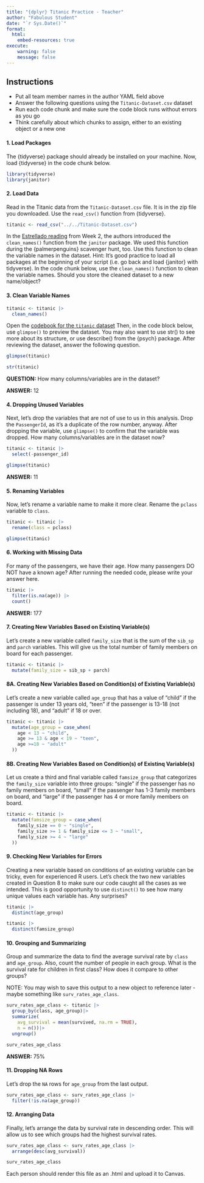 ```yaml
---
title: "{dplyr} Titanic Practice - Teacher"
author: "Fabulous Student"
date: "`r Sys.Date()`"
format:
  html:
    embed-resources: true
execute:
    warning: false
    message: false
---
```


## Instructions

- Put all team member names in the author YAML field above
- Answer the following questions using the `Titanic-Dataset.csv` dataset
- Run each code chunk and make sure the code block runs without errors as you go
- Think carefully about which chunks to assign, either to an existing object or a new one

#### 1. Load Packages
The {tidyverse} package should already be installed on your machine. Now, load {tidyverse} in the code chunk below.

```r
library(tidyverse)
library(janitor)
```

#### 2. Load Data
Read in the Titanic data from the `Titanic-Dataset.csv` file. It is in the zip file you downloaded. Use the `read_csv()` function from {tidyverse}.

```r
titanic <- read_csv("../../Titanic-Dataset.csv")
```

In the [Estrellado reading](https://datascienceineducation.com/c06) from Week 2, the authors introduced the `clean_names()` function from the `janitor` package. We used this function during the {palmerpenguins} scavenger hunt, too. Use this function to clean the variable names in the dataset. Hint: It's good practice to load all packages at the beginning of your script (i.e. go back and load {janitor} with tidyverse). In the code chunk below, use the `clean_names()` function to clean the variable names. Should you store the cleaned dataset to a new name/object?

#### 3. Clean Variable Names
```r
titanic <- titanic |>
  clean_names()
```

Open the [codebook for the `titanic` dataset](https://www.kaggle.com/c/titanic/data) Then, in the
code block below, use `glimpse()` to preview the dataset. You may also want to use str() to see more about its structure, or use describe() from the {psych} package. After reviewing the dataset, answer the following question.

```r
glimpse(titanic)

str(titanic)
```

**QUESTION:** How many columns/variables are in the dataset?

**ANSWER:** 12

#### 4. Dropping Unused Variables

Next, let's drop the variables that are not of use to us in this analysis. Drop the `PassengerId`, as it's a duplicate of the row number, anyway. After dropping the variable, use `glimpse()` to confirm that the variable was dropped. How many columns/variables are in the dataset now?

```r
titanic <- titanic |> 
  select(-passenger_id)

glimpse(titanic)
```

**ANSWER:** 11

#### 5. Renaming Variables

Now, let's rename a variable name to make it more clear. Rename the `pclass` variable to `class`.

```r
titanic <- titanic |> 
  rename(class = pclass)

glimpse(titanic)
```

#### 6. Working with Missing Data

For many of the passengers, we have their age. How many passengers DO NOT have a known age? After running the needed code, please write your answer here.

```r
titanic |> 
  filter(is.na(age)) |>
  count()
```

**ANSWER:** 177

#### 7. Creating New Variables Based on Existinq Variable(s)

Let's create a new variable called `family_size` that is the sum of the `sib_sp` and `parch` variables. This will give us the total number of family members on board for each passenger.

```r
titanic <- titanic |>
  mutate(family_size = sib_sp + parch)
```

#### 8A. Creating New Variables Based on Condition(s) of Existinq Variable(s)

Let's create a new variable called `age_group` that has a value of "child" if the passenger is under 13 years old, "teen" if the passenger is 13-18 (not including 18), and "adult" if 18 or over. 

```r
titanic <- titanic |> 
  mutate(age_group = case_when(
    age < 13 ~ "child",
    age >= 13 & age < 19 ~ "teen",
    age >=18 ~ "adult"
  ))
```


#### 8B. Creating New Variables Based on Condition(s) of Existinq Variable(s)

Let us create a third and final variable called `famsize_group` that categorizes the `family_size` variable into three groups: "single" if the passenger has no family members on board, "small" if the passenger has 1-3 family members on board, and "large" if the passenger has 4 or more family members on board.

```r
titanic <- titanic |> 
  mutate(famsize_group = case_when(
    family_size == 0 ~ "single",
    family_size >= 1 & family_size <= 3 ~ "small",
    family_size >= 4 ~ "large"
  ))
```

#### 9. Checking New Variables for Errors

Creating a new variable based on conditions of an existing variable can be tricky, even for experienced R users. Let's check the two new variables created in Question 8 to make sure our code caught all the cases as we intended. This is good opportunity to use `distinct()` to see how many unique values each variable has. Any surprises?

```r
titanic |>
  distinct(age_group)

titanic |>
  distinct(famsize_group)
```

#### 10. Grouping and Summarizing

Group and summarize the data to find the average survival rate by `class` and `age_group`. Also, count the number of people in each group. What is the survival rate for children in first class? How does it compare to other groups? 

NOTE: You may wish to save this output to a new object to reference later - maybe something like `surv_rates_age_class`.

```r
surv_rates_age_class <- titanic |>
  group_by(class, age_group)|>
  summarize(
    avg_survival = mean(survived, na.rm = TRUE),
    n = n())|>
  ungroup()

surv_rates_age_class
```

**ANSWER:** 75%

#### 11. Dropping NA Rows

Let's drop the `NA` rows for `age_group` from the last output.

```r
surv_rates_age_class <- surv_rates_age_class |>
  filter(!is.na(age_group))
```

#### 12. Arranging Data

Finally, let's arrange the data by survival rate in descending order. This will allow us to see which groups had the highest survival rates.

```r
surv_rates_age_class <- surv_rates_age_class |>
  arrange(desc(avg_survival))

surv_rates_age_class
```

Each person should render this file as an .html and upload it to Canvas.
